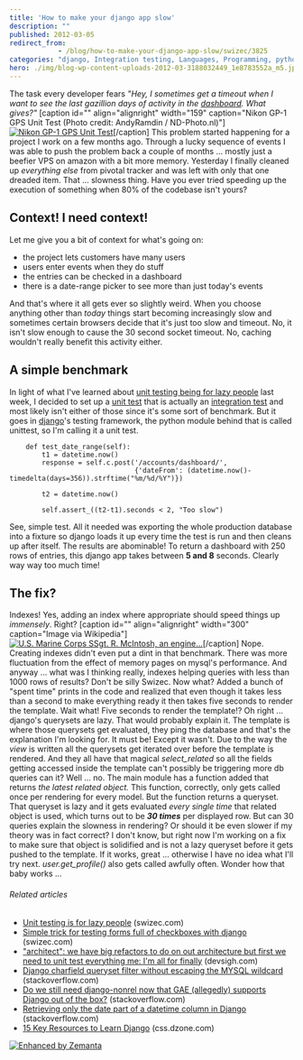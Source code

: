 ```yaml
---
title: 'How to make your django app slow'
description: ""
published: 2012-03-05
redirect_from: 
            - /blog/how-to-make-your-django-app-slow/swizec/3825
categories: "django, Integration testing, Languages, Programming, python, TestUnit, Uncategorized"
hero: ./img/blog-wp-content-uploads-2012-03-3188032449_1e8783552a_m5.jpg
---
```

The task every developer fears _&quot;Hey, I sometimes get a timeout when I want to see the last gazillion days of activity in the [dashboard](http://en.wikipedia.org/wiki/Dashboard "Dashboard"). What gives?&quot;_ \[caption id=&quot;&quot; align=&quot;alignright&quot; width=&quot;159&quot; caption=&quot;Nikon GP-1 GPS Unit Test (Photo credit: AndyRamdin / ND-Photo.nl)&quot;][![Nikon GP-1 GPS Unit Test](./img/blog-wp-content-uploads-2012-03-3188032449_1e8783552a_m5.jpg "Nikon GP-1 GPS Unit Test")](http://www.flickr.com/photos/20676353@N00/3188032449)\[/caption] This problem started happening for a project I work on a few months ago. Through a lucky sequence of events I was able to push the problem back a couple of months ... mostly just a beefier VPS on amazon with a bit more memory. Yesterday I finally cleaned up _everything_ _else_ from pivotal tracker and was left with only that one dreaded item. That ... slowness thing. Have you ever tried speeding up the execution of something when 80% of the codebase isn&#x27;t yours?

## Context! I need context!

Let me give you a bit of context for what&#x27;s going on:

- the project lets customers have many users
- users enter events when they do stuff
- the entries can be checked in a dashboard
- there is a date-range picker to see more than just today&#x27;s events

And that&#x27;s where it all gets ever so slightly weird. When you choose anything other than _today_ things start becoming increasingly slow and sometimes certain browsers decide that it&#x27;s just too slow and timeout. No, it isn&#x27;t slow enough to cause the 30 second socket timeout. No, caching wouldn&#x27;t really benefit this activity either.

## A simple benchmark

In light of what I&#x27;ve learned about [unit testing being for lazy people](http://swizec.com/blog/unit-testing-is-for-lazy-people/swizec/3752 "Unit testing is for lazy people") last week, I decided to set up a [unit test](http://en.wikipedia.org/wiki/Unit_testing "Unit testing") that is actually an [integration test](http://en.wikipedia.org/wiki/Integration_testing "Integration testing") and most likely isn&#x27;t either of those since it&#x27;s some sort of benchmark. But it goes in [django](http://www.djangoproject.com "Django (Web framework)")&#x27;s testing framework, the python module behind that is called unittest, so I&#x27;m calling it a unit test.

```
    def test_date_range(self):
        t1 = datetime.now()
        response = self.c.post('/accounts/dashboard/',
                               {'dateFrom': (datetime.now()-timedelta(days=356)).strftime("%m/%d/%Y")})

        t2 = datetime.now()

        self.assert_((t2-t1).seconds < 2, "Too slow")
```

See, simple test. All it needed was exporting the whole production database into a fixture so django loads it up every time the test is run and then cleans up after itself. The results are abominable! To return a dashboard with 250 rows of entries, this django app takes between **5 and 8** seconds. Clearly way way too much time!

## The fix?

Indexes! Yes, adding an index where appropriate should speed things up _immensely_. Right? \[caption id=&quot;&quot; align=&quot;alignright&quot; width=&quot;300&quot; caption=&quot;Image via Wikipedia&quot;][![U.S. Marine Corps SSgt. R. McIntosh, an engine...](./img/blog-wp-content-uploads-2012-03-300px-Allison_T56_mobile_test_unit_MCAS_Futenma_19823.jpg "U.S. Marine Corps SSgt. R. McIntosh, an engine...")](http://commons.wikipedia.org/wiki/File:Allison_T56_mobile_test_unit_MCAS_Futenma_1982.JPEG)\[/caption] Nope. Creating indexes didn&#x27;t even put a dint in that benchmark. There was more fluctuation from the effect of memory pages on mysql&#x27;s performance. And anyway ... what was I thinking really, indexes helping queries with less than 1000 rows of results? Don&#x27;t be silly Swizec. Now what? Added a bunch of &quot;spent time&quot; prints in the code and realized that even though it takes less than a second to make everything ready it then takes five seconds to render the template. Wait what! Five seconds to render the template!? Oh right ... django&#x27;s querysets are lazy. That would probably explain it. The template is where those querysets get evaluated, they ping the database and that&#x27;s the explanation I&#x27;m looking for. It must be! Except it wasn&#x27;t. Due to the way the _view_ is written all the querysets get iterated over before the template is rendered. And they all have that magical _select_related_ so all the fields getting accessed inside the template can&#x27;t possibly be triggering more db queries can it? Well ... no. The main module has a function added that returns _the latest related object._ This function, correctly, only gets called once per rendering for every model. But the function returns a queryset. That queryset is lazy and it gets evaluated _every single time_ that related object is used, which turns out to be _**30 times**_ per displayed row. But can 30 queries explain the slowness in rendering? Or should it be even slower if my theory was in fact correct? I don&#x27;t know, but right now I&#x27;m working on a fix to make sure that object is solidified and is not a lazy queryset before it gets pushed to the template. If it works, great ... otherwise I have no idea what I&#x27;ll try next. _user.get_profile()_ also gets called awfully often. Wonder how that baby works ...

###### Related articles

- [Unit testing is for lazy people](http://swizec.com/blog/unit-testing-is-for-lazy-people/swizec/3752) (swizec.com)
- [Simple trick for testing forms full of checkboxes with django](http://swizec.com/blog/simple-trick-for-testing-forms-full-of-checkboxes-with-django/swizec/3098) (swizec.com)
- [&quot;architect&quot;: we have big refactors to do on out architecture but first we need to unit test everything me: I&#x27;m all for finally](http://www.devsigh.com/sigh/424) (devsigh.com)
- [Django charfield queryset filter without escaping the MYSQL wildcard](http://stackoverflow.com/questions/8664551/django-charfield-queryset-filter-without-escaping-the-mysql-wildcard) (stackoverflow.com)
- [Do we still need django-nonrel now that GAE (allegedly) supports Django out of the box?](http://stackoverflow.com/questions/9065371/do-we-still-need-django-nonrel-now-that-gae-allegedly-supports-django-out-of-t) (stackoverflow.com)
- [Retrieving only the date part of a datetime column in Django](http://stackoverflow.com/questions/8698794/retrieving-only-the-date-part-of-a-datetime-column-in-django) (stackoverflow.com)
- [15 Key Resources to Learn Django](http://css.dzone.com/articles/15-key-resources-learn-django-0) (css.dzone.com)

[![Enhanced by Zemanta](http://img.zemanta.com/zemified_e.png?x-id=fee7947c-17cc-4d31-b348-c7a8b425b12c)](http://www.zemanta.com/ "Enhanced by Zemanta")
